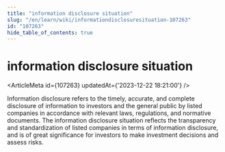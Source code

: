 ```yaml
---
title: "information disclosure situation"
slug: "/en/learn/wiki/informationdisclosuresituation-107263"
id: "107263"
hide_table_of_contents: true
---
```



# information disclosure situation

<ArticleMeta id={107263} updatedAt={'2023-12-22 18:21:00'} />
<div className='border-solid border-b border-t-0 my-4 border-[var(--ifm-color-gray-300)]' />

Information disclosure refers to the timely, accurate, and complete disclosure of information to investors and the general public by listed companies in accordance with relevant laws, regulations, and normative documents. The information disclosure situation reflects the transparency and standardization of listed companies in terms of information disclosure, and is of great significance for investors to make investment decisions and assess risks.
